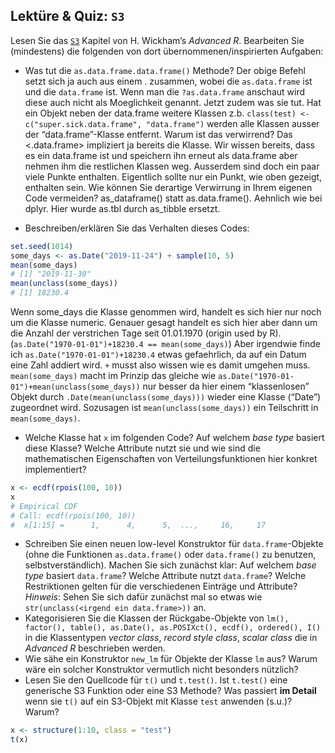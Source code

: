 ## Lektüre & Quiz: `S3` 

Lesen Sie das [`S3`](https://adv-r.hadley.nz/s3.html) Kapitel von H. Wickham's *Advanced R*. 
Bearbeiten Sie (mindestens) die folgenden von dort übernommenen/inspirierten Aufgaben:

- Was tut die `as.data.frame.data.frame()` Methode? 
Der obige Befehl setzt sich ja auch aus einem <generic>.<class> zusammen, wobei die <generic> `as.data.frame` ist und die <class> `data.frame` ist. Wenn man die `?as.data.frame` anschaut wird diese auch nicht als Moeglichkeit genannt. Jetzt zudem was sie tut. Hat ein Objekt neben der data.frame weitere Klassen z.b. `class(test) <- c("super.sick.data.frame", "data.frame")` werden alle Klassen ausser der "data.frame"-Klasse entfernt.
Warum ist das verwirrend?
Das <.data.frame> impliziert ja bereits die Klasse. Wir wissen bereits, dass es ein data.frame ist und speichern ihn erneut als data.frame aber nehmen ihm die restlichen Klassen weg. Ausserdem sind doch ein paar viele Punkte enthalten. Eigentlich sollte nur ein Punkt, wie oben gezeigt, enthalten sein.
Wie können Sie derartige Verwirrung in Ihrem eigenen Code vermeiden?
as_dataframe() statt as.data.frame().
Aehnlich wie bei dplyr. Hier wurde as.tbl durch as_tibble ersetzt.


- Beschreiben/erklären Sie das Verhalten dieses Codes:
```r
set.seed(1014)
some_days <- as.Date("2019-11-24") + sample(10, 5)
mean(some_days)
# [1] "2019-11-30"
mean(unclass(some_days))
# [1] 18230.4
```
Wenn some_days die Klasse genommen wird, handelt es sich hier nur noch um die Klasse numeric. Genauer gesagt handelt es sich hier aber dann um die Anzahl der verstrichen Tage seit 01.01.1970 (origin used by R). (`as.Date("1970-01-01")+18230.4 == mean(some_days)`) Aber irgendwie finde ich `as.Date("1970-01-01")+18230.4` etwas gefaehrlich, da auf ein Datum eine Zahl addiert wird. `+` musst also wissen wie es damit umgehen muss.
`mean(some_days)` macht im Prinzip das gleiche wie `as.Date("1970-01-01")+mean(unclass(some_days))` nur besser da hier einem "klassenlosen" Objekt  durch `.Date(mean(unclass(some_days)))` wieder eine Klasse ("Date") zugeordnet wird. Sozusagen ist `mean(unclass(some_days))` ein Teilschritt in `mean(some_days)`.

- Welche Klasse hat `x` im folgenden Code? Auf welchem *base type* basiert diese Klasse? Welche Attribute nutzt sie und wie sind die mathematischen Eigenschaften von Verteilungsfunktionen hier konkret implementiert? 
```r
x <- ecdf(rpois(100, 10))
x
# Empirical CDF 
# Call: ecdf(rpois(100, 10))
#  x[1:15] =      1,      4,      5,  ...,     16,     17
```
- Schreiben Sie einen neuen low-level Konstruktor für `data.frame`-Objekte (ohne die Funktionen `as.data.frame()` oder `data.frame()` zu benutzen, selbstverständlich). Machen Sie sich zunächst klar: Auf welchem *base type* basiert `data.frame`? Welche Attribute nutzt `data.frame`? Welche Restriktionen gelten für die verschiedenen Einträge und Attribute?  
    *Hinweis*: Sehen Sie sich dafür zunächst mal so etwas wie `str(unclass(<irgend ein data.frame>))` an.
- Kategorisieren Sie die Klassen der Rückgabe-Objekte von `lm(), factor(), table(), as.Date(), as.POSIXct(), ecdf(), ordered(), I()` in die Klassentypen *vector class*, *record style class*, *scalar class* die in *Advanced R* beschrieben  werden.
- Wie sähe ein Konstruktor `new_lm` für Objekte der Klasse `lm` aus? Warum wäre ein solcher Konstruktor vermutlich nicht besonders nützlich? 
- Lesen Sie den Quellcode für `t()` und `t.test()`. Ist `t.test()` eine generische S3 Funktion oder eine S3 Methode? Was passiert **im Detail** wenn sie `t()` auf ein S3-Objekt mit Klasse `test` anwenden (s.u.)? Warum?
```r
x <- structure(1:10, class = "test")
t(x)
```

